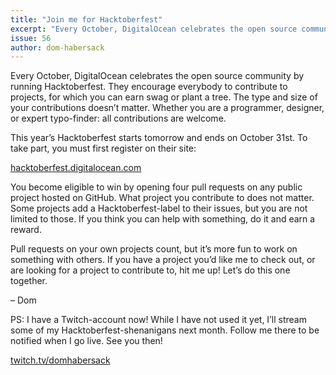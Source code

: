 ```yaml
---
title: "Join me for Hacktoberfest"
excerpt: "Every October, DigitalOcean celebrates the open source community by running Hacktoberfest. Let’s code a few things together this month."
issue: 56
author: dom-habersack
---
```

Every October, DigitalOcean celebrates the open source community by running Hacktoberfest. They encourage everybody to contribute to projects, for which you can earn swag or plant a tree. The type and size of your contributions doesn’t matter. Whether you are a programmer, designer, or expert typo-finder: all contributions are welcome.

This year’s Hacktoberfest starts tomorrow and ends on October 31st. To take part, you must first register on their site:

[hacktoberfest.digitalocean.com](https://hacktoberfest.digitalocean.com)

You become eligible to win by opening four pull requests on any public project hosted on GitHub. What project you contribute to does not matter. Some projects add a Hacktoberfest-label to their issues, but you are not limited to those. If you think you can help with something, do it and earn a reward.

Pull requests on your own projects count, but it’s more fun to work on something with others. If you have a project you’d like me to check out, or are looking for a project to contribute to, hit me up! Let’s do this one together.

– Dom


PS: I have a Twitch-account now! While I have not used it yet, I’ll stream some of my Hacktoberfest-shenanigans next month. Follow me there to be notified when I go live. See you then!

[twitch.tv/domhabersack](https://www.twitch.tv/domhabersack)

